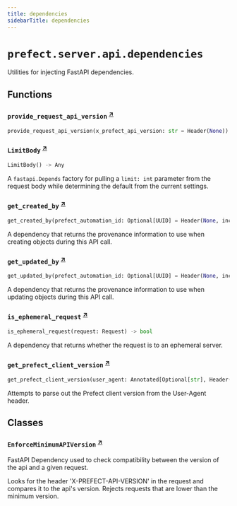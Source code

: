 ```yaml
---
title: dependencies
sidebarTitle: dependencies
---
```


# `prefect.server.api.dependencies`



Utilities for injecting FastAPI dependencies.


## Functions

### `provide_request_api_version` <sup><a href="https://github.com/PrefectHQ/prefect/blob/main/src/prefect/server/api/dependencies.py#L21" target="_blank">↗</a></sup>

```python
provide_request_api_version(x_prefect_api_version: str = Header(None)) -> Version | None
```

### `LimitBody` <sup><a href="https://github.com/PrefectHQ/prefect/blob/main/src/prefect/server/api/dependencies.py#L103" target="_blank">↗</a></sup>

```python
LimitBody() -> Any
```


A `fastapi.Depends` factory for pulling a `limit: int` parameter from the
request body while determining the default from the current settings.


### `get_created_by` <sup><a href="https://github.com/PrefectHQ/prefect/blob/main/src/prefect/server/api/dependencies.py#L132" target="_blank">↗</a></sup>

```python
get_created_by(prefect_automation_id: Optional[UUID] = Header(None, include_in_schema=False), prefect_automation_name: Optional[str] = Header(None, include_in_schema=False)) -> Optional[schemas.core.CreatedBy]
```


A dependency that returns the provenance information to use when creating objects
during this API call.


### `get_updated_by` <sup><a href="https://github.com/PrefectHQ/prefect/blob/main/src/prefect/server/api/dependencies.py#L154" target="_blank">↗</a></sup>

```python
get_updated_by(prefect_automation_id: Optional[UUID] = Header(None, include_in_schema=False), prefect_automation_name: Optional[str] = Header(None, include_in_schema=False)) -> Optional[schemas.core.UpdatedBy]
```


A dependency that returns the provenance information to use when updating objects
during this API call.


### `is_ephemeral_request` <sup><a href="https://github.com/PrefectHQ/prefect/blob/main/src/prefect/server/api/dependencies.py#L170" target="_blank">↗</a></sup>

```python
is_ephemeral_request(request: Request) -> bool
```


A dependency that returns whether the request is to an ephemeral server.


### `get_prefect_client_version` <sup><a href="https://github.com/PrefectHQ/prefect/blob/main/src/prefect/server/api/dependencies.py#L182" target="_blank">↗</a></sup>

```python
get_prefect_client_version(user_agent: Annotated[Optional[str], Header(include_in_schema=False)] = None) -> Optional[str]
```


Attempts to parse out the Prefect client version from the User-Agent header.


## Classes

### `EnforceMinimumAPIVersion` <sup><a href="https://github.com/PrefectHQ/prefect/blob/main/src/prefect/server/api/dependencies.py#L41" target="_blank">↗</a></sup>


FastAPI Dependency used to check compatibility between the version of the api
and a given request.

Looks for the header 'X-PREFECT-API-VERSION' in the request and compares it
to the api's version. Rejects requests that are lower than the minimum version.

